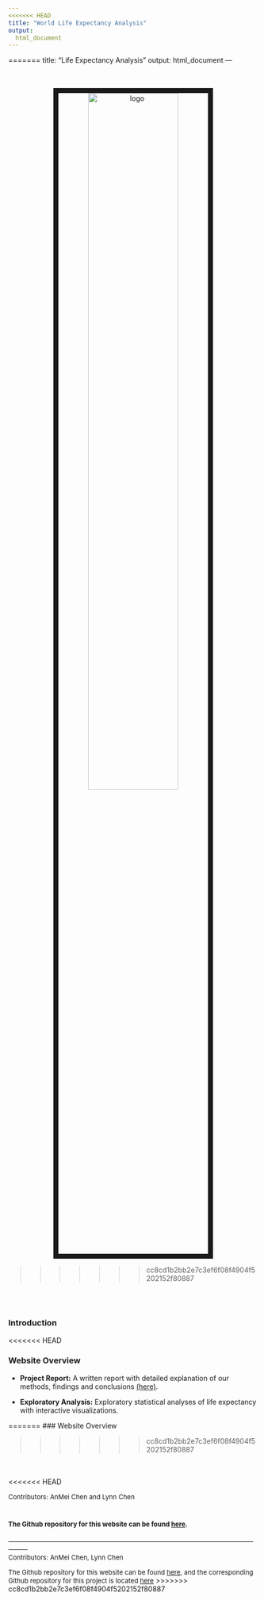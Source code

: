 ```yaml
---
<<<<<<< HEAD
title: "World Life Expectancy Analysis"
output: 
  html_document
---
```


=======
title: "Life Expectancy Analysis"
output:
  html_document
---

<center>
<br><br><img src="image/LE.jpeg" alt="logo" style="width:60%; border:10px solid"><br>
</center>
>>>>>>> cc8cd1b2bb2e7c3ef6f08f4904f5202152f80887

<br>
<br>

### Introduction


<<<<<<< HEAD
<br>

### Website Overview


* **Project Report:** A written report with detailed explanation of our methods, findings and conclusions [(here)](https://rhopala.github.io/USArgTrdvsCvd-19/project_report.html).

* **Exploratory Analysis:** Exploratory statistical analyses of life expectancy with interactive visualizations.


=======
### Website Overview


>>>>>>> cc8cd1b2bb2e7c3ef6f08f4904f5202152f80887


<br>
<br>
<<<<<<< HEAD

<font size="2"> Contributors: </font> 
<font size="2">AnMei Chen and Lynn Chen</font> 

<font size="2">The Github repository for this website can be found [here ](https://github.com/lc1002/LifeExpectancyAnalysis). </font> 
=======
<font size="2"> ---------------------------------------------------------------------------------------------------------------------------</font><br>
<font size="2"> Contributors: </font> 
<font size="2">AnMei Chen, Lynn Chen</font> 

<font size="2">The Github repository for this website can be found [here ](https://github.com/lc1002/LifeExpectancy), and the corresponding Github repository for this project is located [here](https://github.com/lc1002/LifeExpectancyAnalysis)</font> 
>>>>>>> cc8cd1b2bb2e7c3ef6f08f4904f5202152f80887
